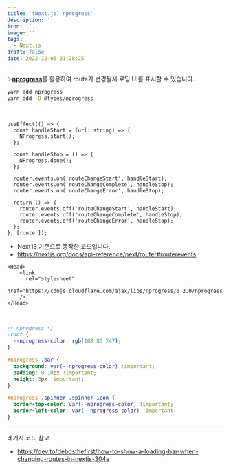 ```yaml
---
title: '(Next.js) nprogress'
description: ''
icon: ''
image: ''
tags:
  - Next.js
draft: false
date: 2022-12-06 21:28:25
---
```


✨[**nprogress**](https://github.com/rstacruz/nprogress)를 활용하여 route가 변경될시 로딩 UI를 표시할 수 있습니다.

```bash
yarn add nprogress
yarn add -D @types/nprogress
```

<br />

```tsx:_app.tsx
useEffect(() => {
  const handleStart = (url: string) => {
    NProgress.start();
  };

  const handleStop = () => {
    NProgress.done();
  };

  router.events.on('routeChangeStart', handleStart);
  router.events.on('routeChangeComplete', handleStop);
  router.events.on('routeChangeError', handleStop);

  return () => {
    router.events.off('routeChangeStart', handleStart);
    router.events.off('routeChangeComplete', handleStop);
    router.events.off('routeChangeError', handleStop);
  };
}, [router]);
```

- Next13 기준으로 동작한 코드입니다.
- https://nextjs.org/docs/api-reference/next/router#routerevents
  <br />

```tsx:_document.tsx
<Head>
    <link
      rel="stylesheet"
      href="https://cdnjs.cloudflare.com/ajax/libs/nprogress/0.2.0/nprogress.min.css"
    />
</Head>
```

<br />

```css:global.css
/* nprogress */
:root {
  --nprogress-color: rgb(168 85 247);
}

#nprogress .bar {
  background: var(--nprogress-color) !important;
  padding: 0 10px !important;
  height: 3px !important;
}

#nprogress .spinner .spinner-icon {
  border-top-color: var(--nprogress-color) !important;
  border-left-color: var(--nprogress-color) !important;
}
```

---

레거시 코드 참고

- https://dev.to/debosthefirst/how-to-show-a-loading-bar-when-changing-routes-in-nextjs-304e
